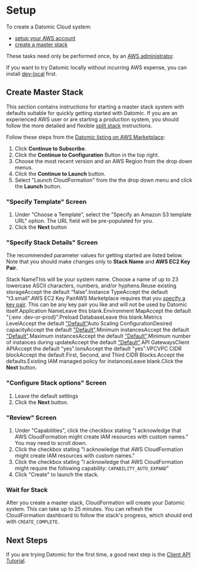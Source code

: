 Setup
=====

To create a Datomic Cloud system:

- [setup your AWS account](../operation/account-setup.html)
- [create a master stack](#create-system)

These tasks need only be performed once, by an [AWS administrator](https://docs.aws.amazon.com/IAM/latest/UserGuide/getting-started_create-admin-group.html).

If you want to try Datomic locally without incurring AWS expense, you can install [dev-local](../dev-local.html) first.

Create Master Stack
-------------------

This section contains instructions for starting a master stack system with defaults suitable for quickly getting started with Datomic. If you are an experienced AWS user or are starting a production system, you should follow the more detailed and flexible [split stack](../operation/new-system.html) instructions.

Follow these steps from the [ Datomic listing on AWS Marketplace](https://aws.amazon.com/marketplace/pp/prodview-otb76awcrb7aa):

1. Click **Continue to Subscribe**.
2. Click the **Continue to Configuration** Button in the top right.
3. Choose the most recent version and an AWS Region from the drop down menus.
4. Click the **Continue to Launch** button.
5. Select "Launch CloudFormation" from the the drop down menu and click the **Launch** button.



### "Specify Template" Screen

1. Under "Choose a Template", select the "Specify an Amazon S3 template URL" option. The URL field will be pre-populated for you.
2. Click the **Next** button





### "Specify Stack Details" Screen

The recommended parameter values for getting started are listed below. Note that you should make changes only to **Stack Name** and **AWS EC2 Key Pair**.

Stack NameThis will be your system name. Choose a name of up to 23 lowercase ASCII characters, numbers, and/or hyphens.Reuse existing storageAccept the default "false".Instance TypeAccept the default "t3.small".AWS EC2 Key PairAWS Marketplace requires that you [specify a key pair](../operation/account-setup.html#ec2-keypair). This can be any key pair you like and will not be used by Datomic itself.Application NameLeave this blank.Environment MapAccept the default "{:env :dev-or-prod}".Preload DatabaseLeave this blank.Metrics LevelAccept the default ["Default"](../operation/growing-your-system.html#instance-size-defaults)Auto Scaling ConfigurationDesired capacityAccept the default ["Default"](../operation/growing-your-system.html#instance-size-defaults).Minimum instancesAccept the default ["Default"](../operation/growing-your-system.html#instance-size-defaults).Maximum instancesAccept the default ["Default"](../operation/growing-your-system.html#instance-size-defaults).Minimum number of instances during updateAccept the default ["Default"](../operation/growing-your-system.html#instance-size-defaults).API GatewaysClient APIAccept the default "yes".IonsAccept the default "yes".VPCVPC CIDR blockAccept the default.First, Second, and Third CIDR Blocks.Accept the defaults.Existing IAM managed policy for instancesLeave blank.Click the **Next** button.





### "Configure Stack options" Screen

1. Leave the default settings
2. Click the **Next** button.





### "Review" Screen

1. Under "Capabilities", click the checkbox stating "I acknowledge that AWS CloudFormation might create IAM resources with custom names." You may need to scroll down.
2. Click the checkbox stating "I acknowledge that AWS CloudFormation might create IAM resources with custom names."
3. Click the checkbox stating "I acknowledge that AWS CloudFormation might require the following capability: `CAPABILITY_AUTO_EXPAND`"
4. Click "Create" to launch the stack.





### Wait for Stack

After you create a master stack, CloudFormation will create your Datomic system. This can take up to 25 minutes. You can refresh the CloudFormation dashboard to follow the stack's progress, which should end with `CREATE_COMPLETE`.







Next Steps
----------

If you are trying Datomic for the first time, a good next step is the [Client API Tutorial](../tutorial/client.html).